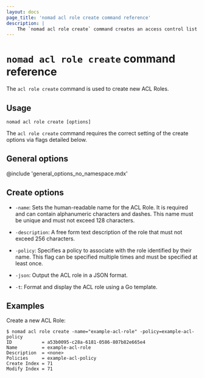 ```yaml
---
layout: docs
page_title: 'nomad acl role create command reference'
description: |
    The `nomad acl role create` command creates an access control list (ACL) role. Set name, description, and associated policy.
---
```


# `nomad acl role create` command reference

The `acl role create` command is used to create new ACL Roles.

## Usage

```plaintext
nomad acl role create [options]
```

The `acl role create` command requires the correct setting of the create options
via flags detailed below.

## General options

@include 'general_options_no_namespace.mdx'

## Create options

- `-name`: Sets the human-readable name for the ACL Role. It is required and
  can contain alphanumeric characters and dashes. This name must be unique and
  must not exceed 128 characters.

- `-description`: A free form text description of the role that must not exceed
  256 characters.

- `-policy`: Specifies a policy to associate with the role identified by their
  name. This flag can be specified multiple times and must be specified at
  least once.

- `-json`: Output the ACL role in a JSON format.

- `-t`: Format and display the ACL role using a Go template.

## Examples

Create a new ACL Role:

```shell-session
$ nomad acl role create -name="example-acl-role" -policy=example-acl-policy
ID           = a53b0095-c28a-6181-0586-807b82e665e4
Name         = example-acl-role
Description  = <none>
Policies     = example-acl-policy
Create Index = 71
Modify Index = 71
```
